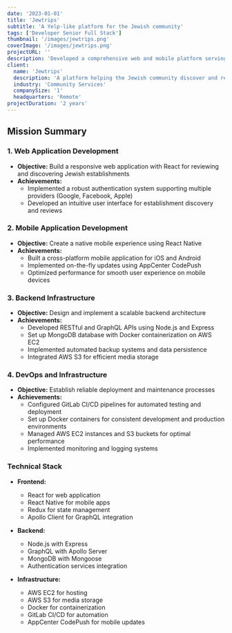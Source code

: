 ```yaml
---
date: '2023-01-01'
title: 'Jewtrips'
subtitle: 'A Yelp-like platform for the Jewish community'
tags: ['Developer Senior Full Stack']
thumbnail: '/images/jewtrips.png'
coverImage: '/images/jewtrips.png'
projectURL: ''
description: 'Developed a comprehensive web and mobile platform serving as a community-driven review system for Jewish establishments and services.'
client:
  name: 'Jewtrips'
  description: 'A platform helping the Jewish community discover and review kosher establishments and services.'
  industry: 'Community Services'
  companySize: '1'
  headquarters: 'Remote'
projectDuration: '2 years'
---
```


## Mission Summary

### 1. Web Application Development

- **Objective:** Build a responsive web application with React for reviewing and discovering Jewish establishments
- **Achievements:**
  - Implemented a robust authentication system supporting multiple providers (Google, Facebook, Apple)
  - Developed an intuitive user interface for establishment discovery and reviews

### 2. Mobile Application Development

- **Objective:** Create a native mobile experience using React Native
- **Achievements:**
  - Built a cross-platform mobile application for iOS and Android
  - Implemented on-the-fly updates using AppCenter CodePush
  - Optimized performance for smooth user experience on mobile devices

### 3. Backend Infrastructure

- **Objective:** Design and implement a scalable backend architecture
- **Achievements:**
  - Developed RESTful and GraphQL APIs using Node.js and Express
  - Set up MongoDB database with Docker containerization on AWS EC2
  - Implemented automated backup systems and data persistence
  - Integrated AWS S3 for efficient media storage

### 4. DevOps and Infrastructure

- **Objective:** Establish reliable deployment and maintenance processes
- **Achievements:**
  - Configured GitLab CI/CD pipelines for automated testing and deployment
  - Set up Docker containers for consistent development and production environments
  - Managed AWS EC2 instances and S3 buckets for optimal performance
  - Implemented monitoring and logging systems

### Technical Stack

- **Frontend:**

  - React for web application
  - React Native for mobile apps
  - Redux for state management
  - Apollo Client for GraphQL integration

- **Backend:**

  - Node.js with Express
  - GraphQL with Apollo Server
  - MongoDB with Mongoose
  - Authentication services integration

- **Infrastructure:**
  - AWS EC2 for hosting
  - AWS S3 for media storage
  - Docker for containerization
  - GitLab CI/CD for automation
  - AppCenter CodePush for mobile updates

